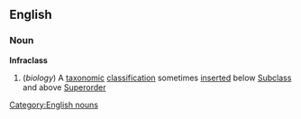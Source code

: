 ==English==
===Noun===
'''Infraclass'''
#(''biology'') A [[taxonomic]] [[classification]] sometimes [[insert]]ed below [[Subclass]] and above [[Superorder]]
[[Category:English nouns]]